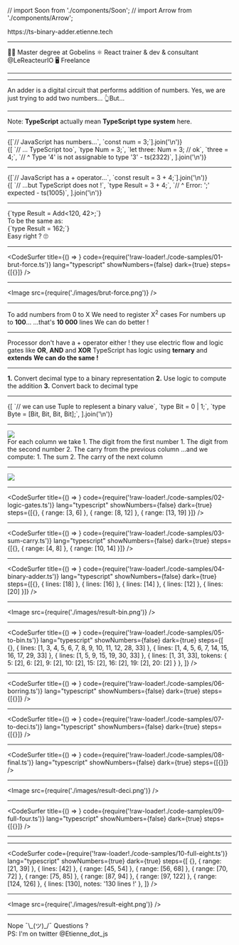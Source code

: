 // import Soon from './components/Soon';
// import Arrow from './components/Arrow';

<Head>
  <title>Binary Adder in Typescript - TypeScript Paris - Etienne Dldc</title>
  <meta name="og:image" content="https://ts-binary-adder.etienne.tech/card.png" />
</Head>

<Title>Hi 👋</Title>

<PrezLink href="https://ts-binary-adder.etienne.tech">
  <HttpsPart>https://</HttpsPart>ts-binary-adder.etienne.tech
</PrezLink>

---

<Title>✋ I'm Etienne</Title>

<Appear>
  <Text>👨‍🎓 Master degree at Gobelins</Text>
  <Text>
    ⚛ React trainer & dev & consultant <Link href="https://twitter.com/LeReacteurIO">@LeReacteurIO</Link>
  </Text>
  <Text>🖥 Freelance</Text>
</Appear>

---

<Title>A Binary adder written with TypeScript types only</Title>

---

<Title>Binary what ?</Title>

<Appear>
  <Quote>An adder is a digital circuit that performs addition of numbers.</Quote>
  <Text>Yes, we are just trying to add two numbers...</Text>
  <Text>👆But...</Text>
</Appear>

---

<Title>...Using TypeScript only !</Title>

<Appear>
  <Text>
    Note: <b>TypeScript</b> actually mean <b>TypeScript type system</b> here.
  </Text>
</Appear>

---

<Title>Numbers</Title>

<Appear>
  <div>
    <MdxCode className="language-typescript">{[`// JavaScript has numbers...`, `const num = 3;`].join('\n')}</MdxCode>
  </div>
  <div>
    <MdxCode className="language-typescript">
      {[
        `// ... TypeScript too`,
        `type Num = 3;`,
        `let three: Num = 3; // ok`,
        `three = 4;`,
        `// ^ Type '4' is not assignable to type '3' - ts(2322)`,
      ].join('\n')}
    </MdxCode>
  </div>
</Appear>

---

<Title>The + operator</Title>

<Appear>
  <div>
    <MdxCode className="language-typescript">
      {[`// JavaScript has a + operator...`, `const result = 3 + 4;`].join('\n')}
    </MdxCode>
  </div>
  <div>
    <MdxCode className="language-typescript">
      {[
        `// ...but TypeScript does not !`,
        `type Result = 3 + 4;`,
        `//              ^ Error: ';' expected - ts(1005)`,
      ].join('\n')}
    </MdxCode>
  </div>
</Appear>

---

<Title>Our Goal 🥅</Title>

<Appear>
  <div>
    <MdxCode className="language-typescript">{`type Result = Add<120, 42>;`}</MdxCode>
  </div>
  <Text>To be the same as:</Text>
  <div>
    <MdxCode className="language-typescript">{`type Result = 162;`}</MdxCode>
  </div>
  <Text>Easy right ? 🙄</Text>
</Appear>

---

<CodeSurfer
  title={() => <Title>First try: Brut-force 💪</Title>}
  code={require('!raw-loader!./code-samples/01-brut-force.ts')}
  lang="typescript"
  showNumbers={false}
  dark={true}
  steps={[{}]}
/>

---

<Title>Yay \o/</Title>

<Image src={require('./images/brut-force.png')} />

---

<Title>But...</Title>

<Appear>
  <Text>To add numbers from 0 to X</Text>
  <Text>
    We need to register X<sup>2</sup> cases
  </Text>
  <Text>
    For numbers up to <b>100</b>...
  </Text>
  <Text>
    ...that's <b>10 000</b> lines
  </Text>
  <Text>We can do better !</Text>
</Appear>

---

<Title>Binary to the rescue !</Title>

<Appear>
  <Text>Processor don't have a + operator either !</Text>
  <Text>
    they use electric flow and logic gates like <b>OR</b>, <b>AND</b> and <b>XOR</b>
  </Text>
  <Text>
    TypeScript has logic using <b>ternary</b> and <b>extends</b>
  </Text>
  <Text>
    <b>We can do the same !</b>
  </Text>
</Appear>

---

<Title>The plan 🗺</Title>

<Appear>
  <Text>
    <b>1.</b> Convert decimal type to a binary representation
  </Text>
  <Text>
    <b>2.</b> Use logic to compute the addition
  </Text>
  <Text>
    <b>3.</b> Convert back to decimal type
  </Text>
</Appear>

---

<Title>Binary representation 🤔</Title>

<Appear>
  <div>
    <MdxCode className="language-typescript">
      {[
        `// we can use Tuple to replesent a binary value`,
        `type Bit = 0 | 1;`,
        `type Byte = [Bit, Bit, Bit, Bit];`,
      ].join('\n')}
    </MdxCode>
  </div>
</Appear>

---

<Title>Binary addition</Title>

<Appear>
  <div>
    <Image src={require('./images/binary-add.jpg')} />
  </div>
  <Text>For each column we take</Text>
  <Text>1. The digit from the first number</Text>
  <Text>1. The digit from the second number</Text>
  <Text>2. The carry from the previous column</Text>
  <Text>...and we compute: </Text>
  <Text>1. The sum </Text>
  <Text>2. The carry of the next column</Text>
</Appear>

---

<Title>Sum & Carry with Logic</Title>

<Appear>
  <div>
    <Image src={require('./images/full_adder.jpg')} />
  </div>
</Appear>

---

<CodeSurfer
  title={() => <Title>Logic gates</Title>}
  code={require('!raw-loader!./code-samples/02-logic-gates.ts')}
  lang="typescript"
  showNumbers={false}
  dark={true}
  steps={[{}, { range: [3, 6] }, { range: [8, 12] }, { range: [13, 19] }]}
/>

---

<CodeSurfer
  title={() => <Title>Sum & Carry</Title>}
  code={require('!raw-loader!./code-samples/03-sum-carry.ts')}
  lang="typescript"
  showNumbers={false}
  dark={true}
  steps={[{}, { range: [4, 8] }, { range: [10, 14] }]}
/>

---

<CodeSurfer
  title={() => <Title>Binary Adder</Title>}
  code={require('!raw-loader!./code-samples/04-binary-adder.ts')}
  lang="typescript"
  showNumbers={false}
  dark={true}
  steps={[{}, { lines: [18] }, { lines: [16] }, { lines: [14] }, { lines: [12] }, { lines: [20] }]}
/>

---

<Title>Yay \o/</Title>

<Image src={require('./images/result-bin.png')} />

---

<CodeSurfer
  title={() => <Title>Convert to binary</Title>}
  code={require('!raw-loader!./code-samples/05-to-bin.ts')}
  lang="typescript"
  showNumbers={false}
  dark={true}
  steps={[
    {},
    { lines: [1, 3, 4, 5, 6, 7, 8, 9, 10, 11, 12, 28, 33] },
    { lines: [1, 4, 5, 6, 7, 14, 15, 16, 17, 29, 33] },
    { lines: [1, 5, 9, 15, 19, 30, 33] },
    { lines: [1, 31, 33], tokens: { 5: [2], 6: [2], 9: [2], 10: [2], 15: [2], 16: [2], 19: [2], 20: [2] } },
  ]}
/>

---

<CodeSurfer
  title={() => <Title>Don't write borring stuff !</Title>}
  code={require('!raw-loader!./code-samples/06-borring.ts')}
  lang="typescript"
  showNumbers={false}
  dark={true}
  steps={[{}]}
/>

---

<CodeSurfer
  title={() => <Title>Convert to decimal 🤯</Title>}
  code={require('!raw-loader!./code-samples/07-to-deci.ts')}
  lang="typescript"
  showNumbers={false}
  dark={true}
  steps={[{}]}
/>

---

<CodeSurfer
  title={() => <Title>Mixing everything together</Title>}
  code={require('!raw-loader!./code-samples/08-final.ts')}
  lang="typescript"
  showNumbers={false}
  dark={true}
  steps={[{}]}
/>

---

<Title>Yay \o/</Title>

<Image src={require('./images/result-deci.png')} />

---

<CodeSurfer
  title={() => <Title>Full code</Title>}
  code={require('!raw-loader!./code-samples/09-full-four.ts')}
  lang="typescript"
  showNumbers={false}
  dark={true}
  steps={[{}]}
/>

---

<Title>Now let's scale up to 8 bit !</Title>

---

<CodeSurfer
  code={require('!raw-loader!./code-samples/10-full-eight.ts')}
  lang="typescript"
  showNumbers={true}
  dark={true}
  steps={[
    {},
    { range: [21, 39] },
    { lines: [42] },
    { range: [45, 54] },
    { range: [56, 68] },
    { range: [70, 72] },
    { range: [75, 85] },
    { range: [87, 94] },
    { range: [97, 122] },
    { range: [124, 126] },
    { lines: [130], notes: '130 lines !' },
  ]}
/>

---

<Title>Yay \o/</Title>

<Image src={require('./images/result-eight.png')} />

---

<div style={{ position: 'relative' }}>
  <Title>Is this useful ? 🤔</Title>
  <Appear>
    <SubTitle>Nope ¯\_(ツ)_/¯</SubTitle>
    <SubTitle>Questions ?</SubTitle>
    <div style={{ position: 'absolute', width: '80vw', transform: 'translate(-50%, 10vh) scale(0.8)', left: '50%' }}>
      <Text>
        PS: I'm on twitter <Link href="https://twitter.com/Etienne_dot_js">@Etienne_dot_js</Link>
      </Text>
    </div>
  </Appear>
</div>
